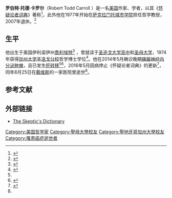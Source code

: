 {{Infobox person
|name        = Robert Todd Carroll
|image       = Bob Carroll.jpg
|image_size  =
|caption     = 2011年摄
|birth_name  = Robert Todd Carroll
|birth_date  = {{birth date|1945|5|18}}
|birth_place = 美国伊利诺伊州[[喬利埃特_(伊利諾州)|喬利埃特]]
| death_date = {{death date and age|2016|8|25|1945|5|18}}
| death_place = 美国加州[[戴维斯_(加利福尼亚州)|戴维斯]]|nationality =
|education   = [[加州大学圣迭戈分校|加州大学圣迭戈分校]]
|occupation  =作家
|website     = {{URL|www.skepdic.com}}
}}
'''罗伯特·托德·卡罗尔'''（Robert Todd Carroll {{bd|1945年|5月18日|2016年|8月25日}}）是一名[[美国|美国]]作家、学者，以其《[[怀疑论者词典|怀疑论者词典]]》著称<ref>{{cite web|title=CSI Fellows and Staff|url=http://www.csicop.org/about/csi_fellows_and_staff|website=csicop.org}}</ref>，此外他在1977年开始在[[萨克拉门托城市学院|萨克拉门托城市学院]]担任哲学教授，2007年退休。<ref name="bio">{{cite web|last1=Carroll|first1=Robert|title=Biographical Information Robert T. Carroll, Ph.D.|url=http://skepdic.com/refuge/bio.html|website=skepdic.com}}</ref>

== 生平==
他出生于美国伊利诺伊州[[喬利埃特_(伊利諾州)|喬利埃特]]<ref name="obit">{{Cite web|title=Robert Todd Carroll (1945 - 2016) Obituary|url=http://www.legacy.com/obituaries/sacbee/obituary.aspx?n=robert-todd-carroll&pid=181699431&|website=legacy.com}}</ref> ，曾就读于[[圣迭戈大学高中|圣迭戈大学高中]]和[[圣母大学|圣母大学]]，1974年获得[[加州大学圣迭戈分校|加州大学圣迭戈分校]]哲学博士学位<ref>{{cite book|title=The Common-Sense Philosophy of Religion of Bishop Edward Stillingfleet 1635–1699|last1=Carroll|first1=Robert|doi=10.1007/978-94-010-1598-1|year = 1975|isbn = 978-94-010-1600-1}}</ref>。他在2014年5月确诊晚期[[胰腺神经内分泌肿瘤|胰腺神经内分泌肿瘤]]，且已发生[[肝转移|肝转移]]<ref name="bio" /><ref>{{cite web|title=The Skeptic's Dictionary Newsletter- Skepdic.com|url=http://www.skepdic.com/news/newsletter1307.html|website=www.skepdic.com}}</ref>，2016年5月因病停止《怀疑论者词典》的更新<ref>{{cite web|last1=Hill|first1=Sharon|date=22 May 2016|title=End of an era: the last Skeptic's Dictionary newsletter|url=https://idoubtit.wordpress.com/2016/05/22/end-of-an-era-the-last-skeptics-dictionary-newsletter/|website=Doubtful ~ Sharon Hill}}</ref>，同年8月25日在[[戴维斯_(加利福尼亚州)|戴维斯]]的一家医院里逝世<ref name="obit" />。

== 参考文献==
{{Reflist|30em}}

==外部链接==
*[http://www.skepdic.com/ The Skeptic's Dictionary]

{{Authority control}}

{{DEFAULTSORT:Carroll, Robert Todd}}
[[Category:美国哲学家|Category:美国哲学家]]
[[Category:聖母大學校友|Category:聖母大學校友]]
[[Category:聖地牙哥加州大學校友|Category:聖地牙哥加州大學校友]]
[[Category:罹患癌症逝世者|Category:罹患癌症逝世者]]
